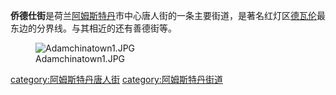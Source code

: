 {{unreferenced|time=2016-05-12T16:56:27+00:00}}
'''侨德仕街'''是荷兰[[阿姆斯特丹|阿姆斯特丹]]市中心唐人街的一条主要街道，是著名红灯区[[德瓦伦|德瓦伦]]最东边的分界线。与其相近的还有善德街等。

[[File:Adamchinatown1.JPG|thumb]]

{{唐人街}}
{{Authority control}}
[[category:阿姆斯特丹唐人街|category:阿姆斯特丹唐人街]]
[[category:阿姆斯特丹街道|category:阿姆斯特丹街道]]